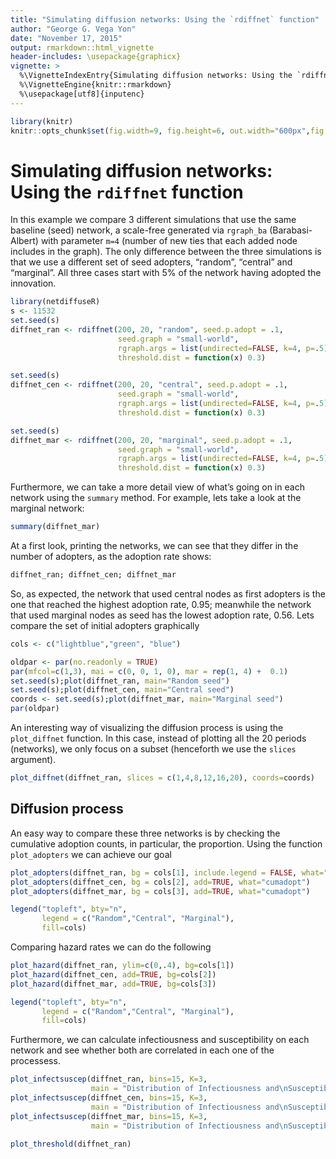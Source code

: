 ```yaml
---
title: "Simulating diffusion networks: Using the `rdiffnet` function"
author: "George G. Vega Yon"
date: "November 17, 2015"
output: rmarkdown::html_vignette
header-includes: \usepackage{graphicx}
vignette: >
  %\VignetteIndexEntry{Simulating diffusion networks: Using the `rdiffnet` function}
  %\VignetteEngine{knitr::rmarkdown}
  %\usepackage[utf8]{inputenc}
---
```


```r
library(knitr)
knitr::opts_chunk$set(fig.width=9, fig.height=6, out.width="600px",fig.align = "center")
```


# Simulating diffusion networks: Using the `rdiffnet` function

In this example we compare 3 different simulations that use the same baseline (seed) network, a scale-free generated via `rgraph_ba` (Barabasi-Albert) with parameter `m=4` (number of new ties that each added node includes in the graph). The only difference between the three simulations is that we use a different set of seed adopters, "random", "central" and "marginal". All three cases start with 5% of the network having adopted the innovation.

```r
library(netdiffuseR)
s <- 11532
set.seed(s)
diffnet_ran <- rdiffnet(200, 20, "random", seed.p.adopt = .1,
                        seed.graph = "small-world",
                        rgraph.args = list(undirected=FALSE, k=4, p=.5),
                        threshold.dist = function(x) 0.3)

set.seed(s)
diffnet_cen <- rdiffnet(200, 20, "central", seed.p.adopt = .1,
                        seed.graph = "small-world",
                        rgraph.args = list(undirected=FALSE, k=4, p=.5),
                        threshold.dist = function(x) 0.3)

set.seed(s)
diffnet_mar <- rdiffnet(200, 20, "marginal", seed.p.adopt = .1,
                        seed.graph = "small-world",
                        rgraph.args = list(undirected=FALSE, k=4, p=.5),
                        threshold.dist = function(x) 0.3)

```

Furthermore, we can take a more detail view of what's going on in each network using the `summary` method. For example, lets take a look at the marginal network:

```r
summary(diffnet_mar)
```


At a first look, printing the networks, we can see that they differ in the number of adopters, as the adoption rate shows:

```r
diffnet_ran; diffnet_cen; diffnet_mar
```

So, as expected, the network that used central nodes as first adopters is the one that reached the highest adoption rate, 0.95; meanwhile the network that used marginal nodes as seed has the lowest adoption rate, 0.56. Lets compare the set of initial adopters graphically

```r
cols <- c("lightblue","green", "blue")

oldpar <- par(no.readonly = TRUE)
par(mfcol=c(1,3), mai = c(0, 0, 1, 0), mar = rep(1, 4) +  0.1)
set.seed(s);plot(diffnet_ran, main="Random seed")
set.seed(s);plot(diffnet_cen, main="Central seed")
coords <- set.seed(s);plot(diffnet_mar, main="Marginal seed")
par(oldpar)
```

An interesting way of visualizing the diffusion process is using the `plot_diffnet` function. In this case, instead of plotting all the 20 periods (networks), we only focus on a subset (henceforth we use the `slices` argument).

```r
plot_diffnet(diffnet_ran, slices = c(1,4,8,12,16,20), coords=coords)
```


## Diffusion process

An easy way to compare these three networks is by checking the cumulative adoption counts, in particular, the proportion. Using the function `plot_adopters` we can achieve our goal

```r
plot_adopters(diffnet_ran, bg = cols[1], include.legend = FALSE, what="cumadopt")
plot_adopters(diffnet_cen, bg = cols[2], add=TRUE, what="cumadopt")
plot_adopters(diffnet_mar, bg = cols[3], add=TRUE, what="cumadopt")

legend("topleft", bty="n",
       legend = c("Random","Central", "Marginal"),
       fill=cols)
```

Comparing hazard rates we can do the following

```r
plot_hazard(diffnet_ran, ylim=c(0,.4), bg=cols[1])
plot_hazard(diffnet_cen, add=TRUE, bg=cols[2])
plot_hazard(diffnet_mar, add=TRUE, bg=cols[3])

legend("topleft", bty="n",
       legend = c("Random","Central", "Marginal"),
       fill=cols)
```

Furthermore, we can calculate infectiousness and susceptibility on each network and see whether both are correlated in each one of the processess.

```r
plot_infectsuscep(diffnet_ran, bins=15, K=3, 
                  main = "Distribution of Infectiousness and\nSusceptibility (Random)")
plot_infectsuscep(diffnet_cen, bins=15, K=3, 
                  main = "Distribution of Infectiousness and\nSusceptibility (Central)")
plot_infectsuscep(diffnet_mar, bins=15, K=3, 
                  main = "Distribution of Infectiousness and\nSusceptibility (Marginal)")
```



```r
plot_threshold(diffnet_ran)
```

